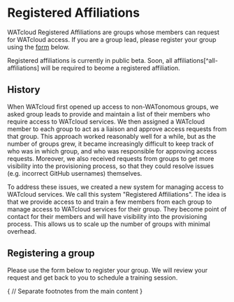 # Registered Affiliations


WATcloud Registered Affiliations are groups whose members can request for WATcloud access. If you are
a group lead, please register your group using the [form](#registering-a-group) below.

<Callout type="info">
Registered affiliations is currently in public beta. Soon, all affiliations[^all-affiliations] will be
required to beome a registered affiliation.
</Callout>

[^all-affiliations]: Currently, there are many legacy affiliations who still go through the old process
as described in [History](#history).


## History

When WATcloud first opened up access to non-WATonomous groups, we asked group leads to provide
and maintain a list of their members who require access to WATcloud services. We then assigned a WATcloud
member to each group to act as a liaison and approve access requests from that group. This approach worked
reasonably well for a while, but as the number of groups grew, it became increasingly difficult to
keep track of who was in which group, and who was responsible for approving access requests. Moreover, we
also received requests from groups to get more visibility into the provisioning process, so that they could
resolve issues (e.g. incorrect GitHub usernames) themselves.

To address these issues, we created a new system for managing access to WATcloud services. We call this
system "Registered Affiliations". The idea is that we provide access to and train a few members from
each group to manage access to WATcloud services for their group. They become point of contact for their members
and will have visibility into the provisioning process. This allows us to scale up the number of groups
with minimal overhead.

## Registering a group

Please use the form below to register your group. We will review your request and get back to you to schedule
a training session.


<AffiliationForm />



{
// Separate footnotes from the main content
}

<Separator className="mt-6" />
